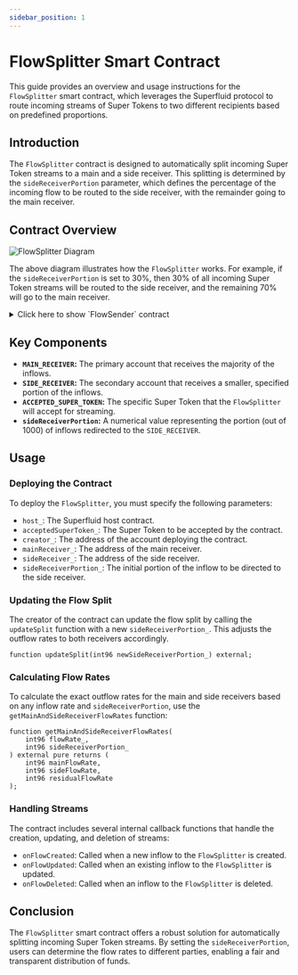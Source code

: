 ```yaml
---
sidebar_position: 1
---
```


# FlowSplitter Smart Contract

This guide provides an overview and usage instructions for the `FlowSplitter` smart contract, which leverages the Superfluid protocol to route incoming streams of Super Tokens to two different recipients based on predefined proportions.

## Introduction

The `FlowSplitter` contract is designed to automatically split incoming Super Token streams to a main and a side receiver. This splitting is determined by the `sideReceiverPortion` parameter, which defines the percentage of the incoming flow to be routed to the side receiver, with the remainder going to the main receiver.

## Contract Overview

<img src="/assets/diagram.png" alt="FlowSplitter Diagram"/>


The above diagram illustrates how the `FlowSplitter` works. For example, if the `sideReceiverPortion` is set to 30%, then 30% of all incoming Super Token streams will be routed to the side receiver, and the remaining 70% will go to the main receiver.

<div>
<details>
<summary>Click here to show `FlowSender` contract</summary>
<p>

```solidity
// SPDX-License-Identifier: UNLICENSED
pragma solidity 0.8.18;

// Uncomment this line to use console.log
// import "hardhat/console.sol";

import {SuperTokenV1Library} from "@superfluid-finance/ethereum-contracts/contracts/apps/SuperTokenV1Library.sol";
import {SuperAppBaseFlow} from "@superfluid-finance/ethereum-contracts/contracts/apps/SuperAppBaseFlow.sol";
import {
    ISuperfluid,
    ISuperToken
} from "@superfluid-finance/ethereum-contracts/contracts/interfaces/superfluid/ISuperfluid.sol";

/// @title FlowSplitter
/// @author Superfluid | Modified by @0xdavinchee
/// @dev A negative sideReceiverPortion portion is not allowed
/// A portion > 1000 is fine though because the protocol will
/// revert when trying to create a flow with a negative flow rate
/// A flowRate which is less than 1000 will be rounded down to 0 and will revert
/// Also an inflow which does not contain a whole number will be rounded down,
/// this will also lead to a revert.
contract FlowSplitter is SuperAppBaseFlow {
    using SuperTokenV1Library for ISuperToken;

    /// @dev Account that ought to be routed the majority of the inflows
    address public immutable MAIN_RECEIVER;

    /// @dev Account that ought to be routed the minority of the inflows
    address public immutable SIDE_RECEIVER;

    /// @dev Account that deployed the contract
    address public immutable CREATOR;

    /// @dev Super Token that the FlowSplitter will accept streams of
    ISuperToken public immutable ACCEPTED_SUPER_TOKEN;

    /// @dev number out of 1000 representing portion of inflows to be redirected to SIDE_RECEIVER
    ///      Ex: 300 would represent 30%
    int96 public sideReceiverPortion;

    error INVALID_PORTION();
    error SAME_RECEIVERS_NOT_ALLOWED();
    error NO_SELF_FLOW();
    error NOT_CREATOR();

    /// @dev emitted when the split of the outflow to MAIN_RECEIVER and SIDE_RECEIVER is updated
    event SplitUpdated(int96 mainReceiverPortion, int96 newSideReceiverPortion);

    constructor(
        ISuperfluid host_,
        ISuperToken acceptedSuperToken_,
        address creator_,
        address mainReceiver_,
        address sideReceiver_,
        int96 sideReceiverPortion_
    ) SuperAppBaseFlow(host_, true, true, true) {
        if (sideReceiverPortion_ <= 0 || sideReceiverPortion_ == 1000) revert INVALID_PORTION();
        if (mainReceiver_ == sideReceiver_) revert SAME_RECEIVERS_NOT_ALLOWED();
        if (mainReceiver_ == address(this) || sideReceiver_ == address(this)) revert NO_SELF_FLOW();

        ACCEPTED_SUPER_TOKEN = acceptedSuperToken_;
        CREATOR = creator_;
        MAIN_RECEIVER = mainReceiver_;
        SIDE_RECEIVER = sideReceiver_;
        sideReceiverPortion = sideReceiverPortion_;
    }

    /// @dev checks that only the acceptedToken is used when sending streams into this contract
    /// @param superToken_ the token being streamed into the contract
    function isAcceptedSuperToken(ISuperToken superToken_) public view override returns (bool) {
        return superToken_ == ACCEPTED_SUPER_TOKEN;
    }

    /// @notice Returns the outflow rates to main and side receiver given flowRate_ and an arbitrary
    /// sideReceiverPortion_
    /// @dev If either returns 0, it will revert when trying to create a flow
    ///     because the protocol does not allow creating flows with a flow rate of 0
    ///     Also, if the sum of the two outflows is not equal to the inflow, it means the app will
    ///     receive a residual flow.
    /// @param flowRate_ the inflow rate
    /// @param sideReceiverPortion_ the portion of the inflow to be redirected to SIDE_RECEIVER
    /// @return mainFlowRate the outflow rate to MAIN_RECEIVER
    /// @return sideFlowRate the outflow rate to SIDE_RECEIVER
    /// @return residualFlowRate the residual flow rate
    function getMainAndSideReceiverFlowRates(int96 flowRate_, int96 sideReceiverPortion_)
        external
        pure
        returns (int96 mainFlowRate, int96 sideFlowRate, int96 residualFlowRate)
    {
        mainFlowRate = (flowRate_ * (1000 - sideReceiverPortion_)) / 1000;
        sideFlowRate = (flowRate_ * sideReceiverPortion_) / 1000;
        residualFlowRate = flowRate_ - (mainFlowRate + sideFlowRate);
    }

    /// @notice Updates the split of the outflow to MAIN_RECEIVER and SIDE_RECEIVER
    /// @dev Only the creator should be able to call update split.
    /// @param newSideReceiverPortion_ the new portion of inflows to be redirected to SIDE_RECEIVER
    function updateSplit(int96 newSideReceiverPortion_) external {
        if (newSideReceiverPortion_ <= 0 || newSideReceiverPortion_ >= 1000) revert INVALID_PORTION();
        if (msg.sender != CREATOR) revert NOT_CREATOR();

        sideReceiverPortion = newSideReceiverPortion_;

        // get current outflow rate
        int96 totalOutflowRate = ACCEPTED_SUPER_TOKEN.getFlowRate(address(this), MAIN_RECEIVER)
            + ACCEPTED_SUPER_TOKEN.getFlowRate(address(this), SIDE_RECEIVER);

        int96 mainReceiverPortion = 1000 - newSideReceiverPortion_;

        // update outflows
        // @note there is a peculiar bug here where you can't change the outflow in any way
        ACCEPTED_SUPER_TOKEN.updateFlow(MAIN_RECEIVER, (totalOutflowRate * mainReceiverPortion) / 1000);
        ACCEPTED_SUPER_TOKEN.updateFlow(SIDE_RECEIVER, (totalOutflowRate * newSideReceiverPortion_) / 1000);

        emit SplitUpdated(mainReceiverPortion, newSideReceiverPortion_);
    }

    // ---------------------------------------------------------------------------------------------
    // CALLBACK LOGIC

    function onFlowCreated(ISuperToken superToken_, address sender_, bytes calldata ctx_)
        internal
        override
        returns (bytes memory newCtx)
    {
        newCtx = ctx_;

        // get inflow rate from sender_
        int96 inflowRate = superToken_.getFlowRate(sender_, address(this));

        // if there's no outflow already, create outflows
        if (superToken_.getFlowRate(address(this), MAIN_RECEIVER) == 0) {
            newCtx =
                superToken_.createFlowWithCtx(MAIN_RECEIVER, (inflowRate * (1000 - sideReceiverPortion)) / 1000, newCtx);

            newCtx = superToken_.createFlowWithCtx(SIDE_RECEIVER, (inflowRate * sideReceiverPortion) / 1000, newCtx);
        }
        // otherwise, there's already outflows which should be increased
        else {
            newCtx = superToken_.updateFlowWithCtx(
                MAIN_RECEIVER,
                ACCEPTED_SUPER_TOKEN.getFlowRate(address(this), MAIN_RECEIVER)
                    + (inflowRate * (1000 - sideReceiverPortion)) / 1000,
                newCtx
            );

            newCtx = superToken_.updateFlowWithCtx(
                SIDE_RECEIVER,
                ACCEPTED_SUPER_TOKEN.getFlowRate(address(this), SIDE_RECEIVER)
                    + (inflowRate * sideReceiverPortion) / 1000,
                newCtx
            );
        }
    }

    function onFlowUpdated(
        ISuperToken superToken_,
        address sender_,
        int96 previousFlowRate_,
        uint256, /*lastUpdated*/
        bytes calldata ctx_
    ) internal override returns (bytes memory newCtx) {
        newCtx = ctx_;

        // get inflow rate change from sender_
        int96 inflowChange = superToken_.getFlowRate(sender_, address(this)) - previousFlowRate_;

        // update outflows
        newCtx = superToken_.updateFlowWithCtx(
            MAIN_RECEIVER,
            ACCEPTED_SUPER_TOKEN.getFlowRate(address(this), MAIN_RECEIVER)
                + (inflowChange * (1000 - sideReceiverPortion)) / 1000,
            newCtx
        );

        newCtx = superToken_.updateFlowWithCtx(
            SIDE_RECEIVER,
            ACCEPTED_SUPER_TOKEN.getFlowRate(address(this), SIDE_RECEIVER) + (inflowChange * sideReceiverPortion) / 1000,
            newCtx
        );
    }

    function onFlowDeleted(
        ISuperToken superToken_,
        address, /*sender_*/
        address receiver_,
        int96 previousFlowRate_,
        uint256, /*lastUpdated*/
        bytes calldata ctx_
    ) internal override returns (bytes memory newCtx) {
        newCtx = ctx_;

        // remaining inflow is equal to total outflow less the inflow that just got deleted
        int96 remainingInflow = (
            ACCEPTED_SUPER_TOKEN.getFlowRate(address(this), MAIN_RECEIVER)
                + ACCEPTED_SUPER_TOKEN.getFlowRate(address(this), SIDE_RECEIVER)
        ) - previousFlowRate_;

        // handle "rogue recipients" with sticky stream - see readme
        if (receiver_ == MAIN_RECEIVER || receiver_ == SIDE_RECEIVER) {
            newCtx = superToken_.createFlowWithCtx(receiver_, previousFlowRate_, newCtx);
        }

        // if there is no more inflow, outflows should be deleted
        if (remainingInflow <= 0) {
            newCtx = superToken_.deleteFlowWithCtx(address(this), MAIN_RECEIVER, newCtx);

            newCtx = superToken_.deleteFlowWithCtx(address(this), SIDE_RECEIVER, newCtx);
        }
        // otherwise, there's still inflow left and outflows must be updated
        else {
            newCtx = superToken_.updateFlowWithCtx(
                MAIN_RECEIVER, (remainingInflow * (1000 - sideReceiverPortion)) / 1000, newCtx
            );

            newCtx =
                superToken_.updateFlowWithCtx(SIDE_RECEIVER, (remainingInflow * sideReceiverPortion) / 1000, newCtx);
        }
    }
}
```

</p>
</details>
</div>

## Key Components

- **`MAIN_RECEIVER`:** The primary account that receives the majority of the inflows.
- **`SIDE_RECEIVER`:** The secondary account that receives a smaller, specified portion of the inflows.
- **`ACCEPTED_SUPER_TOKEN`:** The specific Super Token that the `FlowSplitter` will accept for streaming.
- **`sideReceiverPortion`:** A numerical value representing the portion (out of 1000) of inflows redirected to the `SIDE_RECEIVER`.

## Usage

### Deploying the Contract

To deploy the `FlowSplitter`, you must specify the following parameters:

- `host_`: The Superfluid host contract.
- `acceptedSuperToken_`: The Super Token to be accepted by the contract.
- `creator_`: The address of the account deploying the contract.
- `mainReceiver_`: The address of the main receiver.
- `sideReceiver_`: The address of the side receiver.
- `sideReceiverPortion_`: The initial portion of the inflow to be directed to the side receiver.

### Updating the Flow Split

The creator of the contract can update the flow split by calling the `updateSplit` function with a new `sideReceiverPortion_`. This adjusts the outflow rates to both receivers accordingly.

```solidity
function updateSplit(int96 newSideReceiverPortion_) external;
```

### Calculating Flow Rates

To calculate the exact outflow rates for the main and side receivers based on any inflow rate and `sideReceiverPortion`, use the `getMainAndSideReceiverFlowRates` function:

```solidity
function getMainAndSideReceiverFlowRates(
    int96 flowRate_,
    int96 sideReceiverPortion_
) external pure returns (
    int96 mainFlowRate,
    int96 sideFlowRate,
    int96 residualFlowRate
);
```

### Handling Streams

The contract includes several internal callback functions that handle the creation, updating, and deletion of streams:

* `onFlowCreated`: Called when a new inflow to the `FlowSplitter` is created.
* `onFlowUpdated`: Called when an existing inflow to the `FlowSplitter` is updated.
* `onFlowDeleted`: Called when an inflow to the `FlowSplitter` is deleted.

## Conclusion

The `FlowSplitter` smart contract offers a robust solution for automatically splitting incoming Super Token streams. By setting the `sideReceiverPortion`, users can determine the flow rates to different parties, enabling a fair and transparent distribution of funds.
